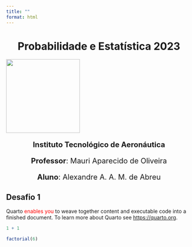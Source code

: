 ```yaml
---
title: ""
format: html
---
```


::: {style="text-align:center"} 
<h1>Probabilidade e Estatística 2023</h1>
:::

![](images/ita.jpg){fig-align="center" width="200"}

::: {style="text-align:center; font-size:20px;"}
**Instituto Tecnológico de Aeronáutica**

**Professor**: Mauri Aparecido de Oliveira

**Aluno**: Alexandre A. A. M. de Abreu
:::

## Desafio 1

Quarto [enables you]{style="color:red;"} to weave together content and executable code into a finished document. To learn more about Quarto see <https://quarto.org>.

```r
1 + 1
```

```r
factorial(6)
```

\
